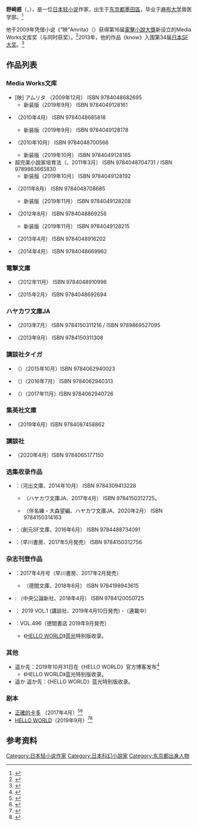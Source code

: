 {{Infobox writer
| name         = 野崎惑
| image        = 
| imagesize    = 
| caption      = 
| original     = 野﨑　まど
| kana         = のざき まど
| romaji       = Nozaki Mado
| zi           = 
| hao          = 
| birthname    = 
| pseudonym    = 
| birthdate    = 
| birthplace   = [[日本|日本]][[东京都|东京都]][[墨田區|墨田區]]
| deathdate    = 
| deathplace   = 
| residence    =
| occupation   = [[作家|作家]]
| nationality  = {{JPN}}
| ethnicity    = 
| citizenship  = 
| education    = [[麻布大学|麻布大学]]兽医学部
| alma_mater   = 
| period        = 2017年至今
| genre         = [[轻小说|轻小说]]、[[科幻小说|科幻小说]]
| subject      = 
| movement     = 
| notableworks = 《“映”Amrita》（{{lang-ja|『[映] アムリタ』}}）
| parents      =
| spouse       = 
| partner      = 
| children     = 
| relatives    = 
| influences   = 
| influenced   = 
| awards       = [[電擊小說大獎|電擊小說大獎]]Media Works文库奖（2009年）
| signature    = 
| website      = 
}}
'''野崎惑'''（{{jpn|j=野﨑 まど|kn=のざき まど|rm=Nozaki Mado}}，{{bd|1979年|}}），是一位[[日本|日本]][[轻小说|轻小说]]作家，出生于[[东京都|东京都]][[墨田區|墨田區]]，毕业于[[麻布大学|麻布大学]]兽医学部。<ref>{{cite web |title=ＨＥＬＬＯ　ＷＯＲＬＤ / 野〓 まど【著】 |url=https://www.kinokuniya.co.jp/f/dsg-01-9784087458862 |website=紀伊國屋書店ウェブストア |language=ja |access-date=2020-08-14 |archive-date=2020-03-19 |archive-url=https://web.archive.org/web/20200319221841/https://www.kinokuniya.co.jp/f/dsg-01-9784087458862 |dead-url=no }}</ref>

他于2009年凭借小说《“映”Amrita》（{{lang-ja|『[映] アムリタ』}}）获得第16届[[電擊小說大獎|電擊小說大獎]]新设立的Media Works文库奖（与{{link-ja|有间香|有間カオル}}同时获奖）。<ref>{{cite web |author1=電撃オンライン |title=『[映]アムリタ』でMW文庫賞を受賞した野﨑まど先生にインタビューを敢行！ |url=https://dengekionline.com/elem/000/000/221/221841/ |website=電撃オンライン |language=ja |date=2009-12-16 |access-date=2020-08-14 |archive-date=2021-02-21 |archive-url=https://web.archive.org/web/20210221033331/https://dengekionline.com/elem/000/000/221/221841/ |dead-url=no }}</ref>2013年，他的作品《know》入围第34届[[日本SF大奖|日本SF大奖]]。<ref>{{cite web |title=第34回日本ＳＦ大賞 - SFWJ:日本ＳＦ大賞 |url=http://sfwj.jp/awards/Nihon-SF-Taisho-Award/34/ |website=日本ＳＦ作家クラブ |language=ja |access-date=2020-08-14 |archive-date=2021-01-15 |archive-url=https://web.archive.org/web/20210115165910/https://sfwj.jp/awards/Nihon-SF-Taisho-Award/34/ |dead-url=no }}</ref>

==作品列表==
===Media Works文库===
* [映] アムリタ （2009年12月） ISBN 9784048682695
** 新装版（2019年9月） ISBN 9784049128161
* {{lang|ja|舞面真面とお面の女}}（2010年4月） ISBN 9784048685818 
** 新装版（2019年9月） ISBN 9784049128178
* {{lang|ja|死なない生徒殺人事件 ～識別組子とさまよえる不死～}}（2010年10月） ISBN 9784048700566 
** 新装版（2019年10月） ISBN 9784049128185
* 超完美小說家培育法（{{lang|ja|小説家の作り方}}，2011年3月） ISBN 9784048704731 / ISBN 9789863665830
** 新装版（2019年10月） ISBN 9784049128192
* {{lang|ja|パーフェクトフレンド}}（2011年8月） ISBN 9784048708685
** 新装版（2019年11月） ISBN 9784049128208
* {{lang|ja|2}}（2012年8月） ISBN 9784048869256
** 新装版（2019年11月） ISBN 9784049128215
* {{lang|ja|なにかのご縁 ゆかりくん、白いうさぎと縁を見る}}（2013年4月） ISBN 9784048916202
* {{lang|ja|なにかのご縁2 ゆかりくん、碧い瞳と縁を追う}}（2014年4月） ISBN 9784048669962

=== 電撃文庫 ===
* {{lang|ja|独創短編シリーズ 野崎まど劇場}}（2012年11月） ISBN 9784048910996
* {{lang|ja|独創短編シリーズ2 野崎まど劇場(笑)}}（2015年2月） ISBN 9784048692694

=== ハヤカワ文庫JA ===
* {{lang|ja|know}}（2013年7月） ISBN 9784150311216 / ISBN 9789869527095
* {{lang|ja|ファンタジスタドール イヴ}}（2013年9月） ISBN 9784150311308

=== 講談社タイガ ===
* {{lang|cn|巴比伦Ｉ―女人―}}（{{lang|ja|バビロンＩ―女―}}）（2015年10月）ISBN 9784062940023
* {{Lang|cn|巴比伦Ⅱ―死亡―}}（{{lang|ja|バビロンⅡ―死―}}）（2016年7月） ISBN 9784062940313
* {{lang|cn|巴比伦Ⅲ―终结―}}（{{lang|ja|バビロンⅢ―終―}}）（2017年11月）ISBN 9784062940726

=== 集英社文庫 ===
* {{lang|ja|HELLO WORLD}}（2019年6月）ISBN 9784087458862

=== 講談社 ===
* {{lang|ja|タイタン}}（2020年4月）ISBN 9784065177150

=== 选集收录作品 ===
* {{lang|ja|第五の地平}}：{{lang|ja|『NOVA+ バベル: 書き下ろし日本SFコレクション』}}（河出文庫、2014年10月） ISBN 9784309413228
** {{lang|ja|『誤解するカド ファーストコンタクトSF傑作選』}}（ハヤカワ文庫JA、2017年4月） ISBN 9784150312725。
** {{lang|ja|『2010年代SF傑作選 2』}}（伴名練・大森望編、ハヤカワ文庫JA、2020年2月） ISBN 9784150314163
* {{lang|ja|インタビュウ}}：{{lang|ja|『年刊日本SF傑作選 アステロイドツリーの彼方へ』}}（創元SF文庫、2016年6月） ISBN 9784488734091
* {{lang|ja|乱暴な安全装置 -涙の接続者支援箱-}}：{{lang|ja|『BLAME! THE ANTHOLOGY』}}（早川書房、2017年5月発売） ISBN 9784150312756

=== 杂志刊登作品 ===
* {{lang|ja|精神構造相関性物理剛性}}：{{lang|ja|『S-Fマガジン』}}2017年4月号（早川書房、2017年2月発売）
** {{lang|ja|『短篇ベストコレクション 現代の小説 2018』}}（德間文庫、2018年6月） ISBN 9784198943615
* {{lang|ja|百人のカレー食う音やカレー記念日}}: {{lang|ja|『小説BOC 9（2018年春）』}}（中央公論新社、2018年4月） ISBN 9784120050725
* {{lang|ja|タイタン}}：{{lang|ja|『メフィスト』}} 2019 VOL.1 (講談社、2019年4月10日発売) -（連載中）
* {{lang|ja|枕草子六百七段 ことばをしたたむるは}}：{{lang|ja|『アニメージュ』}}VOL.496（徳間書店 2019年9月発売）
** 《[[HELLO_WORLD|HELLO WORLD]]》[[蓝光|蓝光]]特别版收录。

=== 其他 ===
* 遥か先：2019年10月31日在《HELLO WORLD》官方博客发布<ref>{{Cite web|date=2019-10-31|url=https://note.com/helloworld0920/n/n66a405b741cb|title=【特別寄稿】映画『HELLO WORLD』野﨑まど書き下ろし小説「遥か先」|website=映画『HELLO WORLD』|accessdate=2020-05-23 |language=ja}}</ref>
** 《HELLO WORLD》蓝光特别版收录。
* 遥か 遥か先：《HELLO WORLD》蓝光特别版收录。

=== 剧本 ===
* [[正確的卡多|正確的卡多]] （2017年4月）<ref>{{cite web |title=正解するカド公式サイト |url=http://seikaisuru-kado.com/ |language=ja |accessdate=2020-08-14 |archive-date=2017-01-26 |archive-url=https://web.archive.org/web/20170126101508/http://seikaisuru-kado.com/ |dead-url=no }}</ref><ref>{{Cite web |url=http://www.animatetimes.com/news/details.php?id=1485149800 |title=東映アニメーション制作『正解するカド』出演声優はPVで発表 |website=アニメイトタイムズ |date=2017-01-23 |language=ja |access-date=2020-08-14 |archive-date=2018-08-10 |archive-url=https://web.archive.org/web/20180810150038/https://www.animatetimes.com/news/details.php?id=1485149800 |dead-url=no }}</ref>
* [[HELLO_WORLD|HELLO WORLD]]（2019年9月）<ref>{{Cite web|url=https://hello-world-movie.com/|title=オリジナル劇場アニメ『HELLO WORLD』公式サイト|accessdate=2018-12-11|language=ja|archive-date=2021-05-11|archive-url=https://web.archive.org/web/20210511092532/https://hello-world-movie.com/|dead-url=no}}</ref><ref>{{Cite news|url=https://www.animatetimes.com/news/details.php?id=1544518183|title=『SAO』の伊藤智彦監督によるオリジナル劇場アニメ『HELLO WORLD（ハロー・ワールド）』が2019年公開！|newspaper=アニメイトタイムズ|publisher=アニメイト|date=2018-12-11|accessdate=2018-12-11|language=ja}}</ref>

==参考资料==
{{Reflist}}

{{normdaten}}
{{DEFAULTSORT:nozaki mado}}
[[Category:日本轻小说作家|Category:日本轻小说作家]]
[[Category:日本科幻小說家|Category:日本科幻小說家]]
[[Category:东京都出身人物|Category:东京都出身人物]]